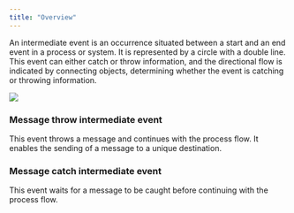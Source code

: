 ```yaml
---
title: "Overview"
---
```


An intermediate event is an occurrence situated between a start and an end event in a process or system. It is represented by a circle with a double line. This event can either catch or throw information, and the directional flow is indicated by connecting objects, determining whether the event is catching or throwing information.

<Frame>

![](https://s3.eu-west-1.amazonaws.com/docx.flowx.ai/release34/intermediate_message_events.png)

</Frame>

### Message throw intermediate event

This event throws a message and continues with the process flow.
It enables the sending of a message to a unique destination.

<Card title ="Message Throw Intermediate Event" href ="message-throw-intermediate-event" icon ="link">
</Card>
      
### Message catch intermediate event

This event waits for a message to be caught before continuing with the process flow.

<Card title ="Message Catch Intermediate Event" href ="message-catch-intermediate-event" icon ="link">
</Card>